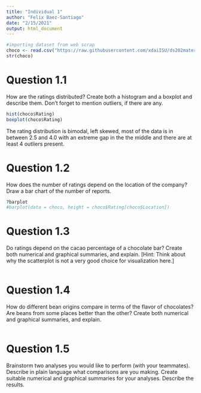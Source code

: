 ```yaml
---
title: "Individual 1"
author: "Felix Baez-Santiago"
date: "2/15/2021"
output: html_document
---
```


```r
#importing dataset from web scrap
choco <- read.csv("https://raw.githubusercontent.com/xdaiISU/ds202materials/master/hwlabs/data/choco.csv")
str(choco)
```
# Question 1.1 
How are the ratings distributed? Create both a histogram and a boxplot and describe them. Don’t forget to mention outliers, if there are any.
```r
hist(choco$Rating)
boxplot(choco$Rating)
```
The rating distribution is bimodal, left skewed, most of the data is in between 2.5 and 4.0 with an extreme gap in the the middle and there are at least 4 outliers present. 

# Question 1.2
How does the number of ratings depend on the location of the company? Draw a bar chart of the number of reports.
```r
?barplot
#barplot(data = choco, height = choco$Rating[choco$Location])
```
# Question 1.3
Do ratings depend on the cacao percentage of a chocolate bar? Create both numerical and graphical summaries, and explain. [Hint: Think about why the scatterplot is not a very good choice for visualization here.]
```r

```

# Question 1.4
How do different bean origins compare in terms of the flavor of chocolates? Are beans from some places better than the other? Create both numerical and graphical summaries, and explain.
```r

```

# Question 1.5
Brainstorm two analyses you would like to perform (with your teammates). Describe in plain language what comparisons are you making. Create suitable numerical and graphical summaries for your analyses. Describe the results.
```r

```
